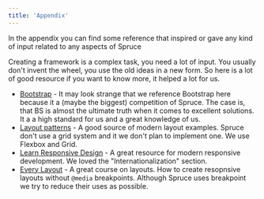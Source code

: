 ```yaml
---
title: 'Appendix'
---
```


<p class="lead">In the appendix you can find some reference that inspired or gave any kind of input related to any aspects of Spruce</p>

Creating a framework is a complex task, you need a lot of input. You usually don't invent the wheel, you use the old ideas in a new form. So here is a lot of good resource if you want to know more, it helped a lot for us.

- [Bootstrap](https://getbootstrap.com/) - It may look strange that we reference Bootstrap here because it a (maybe the biggest) competition of Spruce. The case is, that BS is almost the ultimate truth when it comes to excellent solutions. It a a high standard for us and a great knowledge of us.
- [Layout patterns](https://web.dev/patterns/layout/) - A good source of modern layout examples. Spruce don't use a grid system and it we don't plan to implement one. We use Flexbox and Grid.
- [Learn Responsive Design](https://web.dev/learn/design/) - A great resource for modern responsive development. We loved the "Internationalization" section.
- [Every Layout](https://every-layout.dev/) - A great course on layouts. How to create resopnsive layouts without ```@media``` breakpoints. Although Spruce uses breakpoint we try to reduce their uses as possible.
